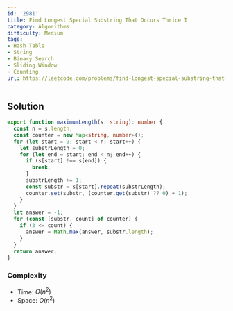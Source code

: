 ```yaml
---
id: '2981'
title: Find Longest Special Substring That Occurs Thrice I
category: Algorithms
difficulty: Medium
tags:
- Hash Table
- String
- Binary Search
- Sliding Window
- Counting
url: https://leetcode.com/problems/find-longest-special-substring-that-occurs-thrice-i
---
```


## Solution

```typescript filename="solution.ts" copy
export function maximumLength(s: string): number {
  const n = s.length;
  const counter = new Map<string, number>();
  for (let start = 0; start < n; start++) {
    let substrLength = 0;
    for (let end = start; end < n; end++) {
      if (s[start] !== s[end]) {
        break;
      }
      substrLength += 1;
      const substr = s[start].repeat(substrLength);
      counter.set(substr, (counter.get(substr) ?? 0) + 1);
    }
  }
  let answer = -1;
  for (const [substr, count] of counter) {
    if (3 <= count) {
      answer = Math.max(answer, substr.length);
    }
  }
  return answer;
}
```

### Complexity

- Time: $O(n^2)$
- Space: $O(n^2)$

